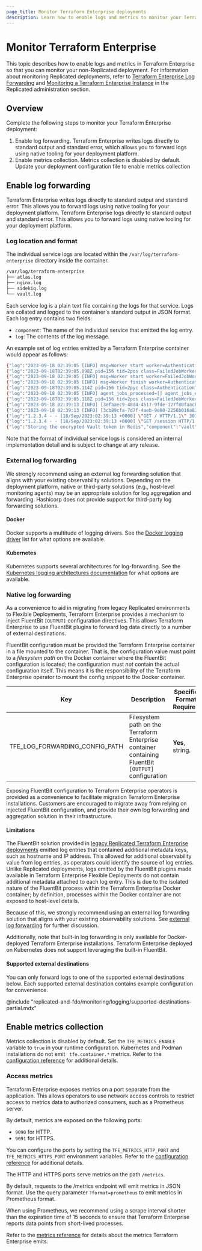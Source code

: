 ```yaml
---
page_title: Monitor Terraform Enterprise deployments
description: Learn how to enable logs and metrics to monitor your Terraform Enterprise installation's performance.
---
```


# Monitor Terraform Enterprise

This topic describes how to enable logs and metrics in Terraform Enterprise so that you can monitor your non-Replicated deployment. For information about monitoring Replicated deployments, refer to [Terraform Enterprise Log Forwarding](/terraform/enterprise/deploy/replicated/monitoring/logging) and [Monitoring a Terraform Enterprise Instance](/terraform/enterprise/deploy/replicated/monitoring/monitoring) in the Replicated administration section.

## Overview

Complete the following steps to monitor your Terraform Enterprise deployment:

1. Enable log forwarding. Terraform Enterprise writes logs directly to standard output and standard error, which allows you to forward logs using native tooling for your deployment platform.
1. Enable metrics collection. Metrics collection is disabled by default. Update your deployment configuration file to enable metrics collection

## Enable log forwarding

Terraform Enterprise writes logs directly to standard output and standard error. This allows you to forward logs using native tooling for your deployment platform.
Terraform Enterprise logs directly to standard output and standard error. This
allows you to forward logs using native tooling for your deployment platform.

### Log location and format

The individual service logs are located within the
`/var/log/terraform-enterprise` directory inside the container.

```sh
/var/log/terraform-enterprise
├── atlas.log
├── nginx.log
├── sidekiq.log
└── vault.log
```

Each service log is a plain text file containing the logs for that service. Logs
are collated and logged to the container's standard output in JSON format. Each
log entry contains two fields:

* `component`: The name of the individual service that emitted the log entry.
* `log`: The contents of the log message.

An example set of log entries emitted by a Terraform Enterprise container would appear as follows:

```sh
{"log":"2023-09-18 02:39:05 [INFO] msg=Worker start worker=AuthenticationTokenDeletionWorker","component":"sidekiq"}
{"log":"2023-09-18T02:39:05.098Z pid=156 tid=2pos class=FailedJobWorker jid=1010d28ac591979d9decb61f INFO: start","component":"sidekiq"}
{"log":"2023-09-18 02:39:05 [INFO] msg=Worker start worker=FailedJobWorker","component":"sidekiq"}
{"log":"2023-09-18 02:39:05 [INFO] msg=Worker finish worker=AuthenticationTokenDeletionWorker","component":"sidekiq"}
{"log":"2023-09-18T02:39:05.114Z pid=156 tid=2pyc class=AuthenticationTokenDeletionWorker jid=515e8a727a3e4948e9dbb04a elapsed=0.034 INFO: done","component":"sidekiq"}
{"log":"2023-09-18 02:39:05 [INFO] agent_jobs_processed=[] agent_jobs_errored=[] msg=Worker finish worker=FailedJobWorker","component":"sidekiq"}
{"log":"2023-09-18T02:39:05.118Z pid=156 tid=2pos class=FailedJobWorker jid=1010d28ac591979d9decb61f queue=default elapsed=0.02 INFO: done","component":"sidekiq"}
{"log":"2023-09-18 02:39:13 [INFO] [3efaaec9-48d4-4517-9fde-127f80faacb4] [dd.service=atlas dd.trace_id=1904097642804464614 dd.span_id=0 ddsource=ruby] {\"method\":\"GET\",\"path\":\"/\",\"format\":\"html\",\"status\":301,\"allocations\":493,\"duration\":0.72,\"view\":0.0,\"db\":0.0,\"location\":\"https://tfe.example.com/session\",\"dd\":{\"trace_id\":\"1904097642804464614\",\"span_id\":\"0\",\"env\":\"\",\"service\":\"atlas\",\"version\":\"\"},\"ddsource\":[\"ruby\"],\"uuid\":\"3efaaec9-48d4-4517-9fde-127f80faacb4\",\"remote_ip\":\"1.2.3.4\",\"request_id\":\"3efaaec9-48d4-4517-9fde-127f80faacb4\",\"user_agent\":\"Mozilla/5.0 (X11; Linux x86_64) AppleWebKit/537.36 (KHTML, like Gecko) Chrome/115.0.0.0 Safari/537.36\",\"user\":null,\"auth_source\":null}","component":"atlas"}
{"log":"2023-09-18 02:39:13 [INFO] [3cb89cfa-7d7f-4aeb-9e60-2256b016a839] [dd.service=atlas dd.trace_id=4370203755142829190 dd.span_id=0 ddsource=ruby] {\"method\":\"GET\",\"path\":\"/session\",\"format\":\"html\",\"status\":200,\"allocations\":3895,\"duration\":7.3,\"view\":5.77,\"db\":0.59,\"dd\":{\"trace_id\":\"4370203755142829190\",\"span_id\":\"0\",\"env\":\"\",\"service\":\"atlas\",\"version\":\"\"},\"ddsource\":[\"ruby\"],\"uuid\":\"3cb89cfa-7d7f-4aeb-9e60-2256b016a839\",\"remote_ip\":\"1.2.3.4\",\"request_id\":\"3cb89cfa-7d7f-4aeb-9e60-2256b016a839\",\"user_agent\":\"Mozilla/5.0 (X11; Linux x86_64) AppleWebKit/537.36 (KHTML, like Gecko) Chrome/115.0.0.0 Safari/537.36\",\"user\":null,\"auth_source\":null}","component":"atlas"}
{"log":"1.2.3.4 - - [18/Sep/2023:02:39:13 +0000] \"GET / HTTP/1.1\" 301 117 \"-\" \"Mozilla/5.0 (X11; Linux x86_64) AppleWebKit/537.36 (KHTML, like Gecko) Chrome/115.0.0.0 Safari/537.36\"","component":"nginx"}
{"log":"1.2.3.4 - - [18/Sep/2023:02:39:13 +0000] \"GET /session HTTP/1.1\" 200 1735 \"-\" \"Mozilla/5.0 (X11; Linux x86_64) AppleWebKit/537.36 (KHTML, like Gecko) Chrome/115.0.0.0 Safari/537.36\"","component":"nginx"}
{"log":"Storing the encrypted Vault token in Redis","component":"vault"}
```

Note that the format of individual service logs is considered an internal implementation
detail and is subject to change at any release.

### External log forwarding

We strongly recommend using an external log forwarding solution that aligns with
your existing observability solutions. Depending on the deployment platform,
native or third-party solutions (e.g., host-level monitoring agents) may be an
appropriate solution for log aggregation and forwarding. Hashicorp does not provide
support for third-party log forwarding solutions.

#### Docker

Docker supports a multitude of logging drivers. See the [Docker logging
driver](https://docs.docker.com/config/containers/logging/configure/) list for what
options are available.

#### Kubernetes

Kubernetes supports several architectures for log-forwarding. See the
[Kubernetes logging architectures documentation](https://kubernetes.io/docs/concepts/cluster-administration/logging/#cluster-level-logging-architectures)
for what options are available.

### Native log forwarding

As a convenience to aid in migrating from legacy Replicated environments
to Flexible Deployments, Terraform Enterprise provides a mechanism to inject
FluentBit `[OUTPUT]` configuration directives. This allows Terraform Enterprise
to use FluentBit plugins to forward log data directly to a number of external
destinations.

FluentBit configuration must be provided the Terraform Enterprise container in
a file mounted to the container. That is, the configuration value must point to
a _filesystem path_ on the Docker container where the FluentBit configuration is
located; the configuration must _not_ contain the actual configuration itself.
This means it is the responsibility of the Terraform Enterprise operator to mount the config
snippet to the Docker container.

| **Key**                        | **Description**                                                                                     | **Specific Format Required** |
| ------------------------------ | --------------------------------------------------------------------------------------------------- | ---------------------------- |
| TFE_LOG_FORWARDING_CONFIG_PATH | Filesystem path on the Terraform Enterprise container containing FluentBit `[OUTPUT]` configuration | **Yes**, string.             |

<Note title="Future deprecation">
Exposing FluentBit configuration to Terraform Enterprise operators is provided as a convenience to
facilitate migration Terraform Enterprise installations. Customers are encouraged
to migrate away from relying on injected FluentBit configuration, and provide their
own log forwarding and aggregation solution in their infrastructure.
</Note>

#### Limitations

The FluentBit solution provided in [legacy Replicated Terraform Enterprise deployments](/terraform/enterprise/deploy/replicated/monitoring/logging)
emitted log entries that contained additional metadata keys, such as hostname and
IP address. This allowed for additional observability value from log entries, as
operators could identify the source of log entries. Unlike Replicated deployments,
logs emitted by the FluentBit plugins made available in Terraform Enterprise
Flexible Deployments do not contain additional metadata attached to each log entry.
This is due to the isolated nature of the FluentBit process within the Terraform
Enterprise Docker container; by definition, processes within the Docker container
are not exposed to host-level details.

Because of this, we strongly recommend using an external log forwarding solution
that aligns with your existing observability solutions. See [external log forwarding](#external-log-forwarding)
for further discussion.

Additionally, note that built-in log forwarding is only available for Docker-deployed
Terraform Enterprise installations. Terraform Enterprise deployed on Kubernetes
does not support leveraging the built-in FluentBit.

#### Supported external destinations

You can only forward logs to one of the supported external destinations below.
Each supported external destination contains example configuration for convenience.

@include "replicated-and-fdo/monitoring/logging/supported-destinations-partial.mdx"

## Enable metrics collection

Metrics collection is disabled by default. Set the `TFE_METRICS_ENABLE` variable to `true` in your runtime configuration. Kubernetes and Podman installations do not emit ` tfe.container.*` metrics. Refer to the [configuration reference](/terraform/enterprise/deploy/reference/configuration) for additional details.

### Access metrics

Terraform Enterprise exposes metrics on a port separate from the application. This allows operators to use network access controls to restrict access to metrics data to authorized consumers, such as a Prometheus server.

By default, metrics are exposed on the following ports:

- `9090` for HTTP.  
- `9091` for HTTPS.

You can configure the ports by setting the `TFE_METRICS_HTTP_PORT` and `TFE_METRICS_HTTPS_PORT` environment variables. Refer to the [configuration reference](/terraform/enterprise/deploy/reference/configuration) for additional details.

The HTTP and HTTPS ports serve metrics on the path `/metrics`.

By default, requests to the /metrics endpoint will emit metrics in JSON format. Use the query parameter `?format=prometheus` to emit metrics in Prometheus format.

When using Prometheus, we recommend using a scrape interval shorter than the expiration time of 15 seconds to ensure that Terraform Enterprise reports data points from short-lived processes.

Refer to the [metrics reference](/terraform/enterprise/deploy/reference/metrics) for details about the metrics Terraform Enterprise emits.
